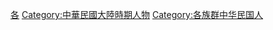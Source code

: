 [[Category:各族群中國人|各]]
[[Category:中華民國大陸時期人物|Category:中華民國大陸時期人物]]
[[Category:各族群中华民国人|Category:各族群中华民国人]]